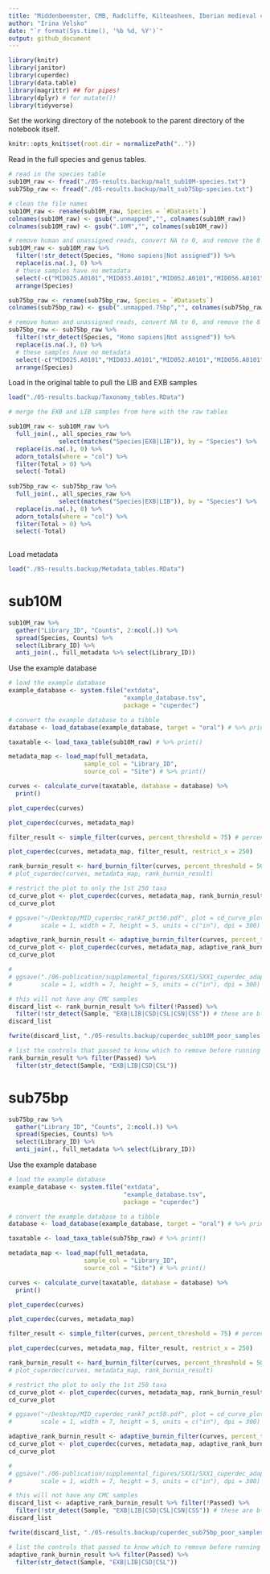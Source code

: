 ```yaml
---
title: "Middenbeemster, CMB, Radcliffe, Kilteasheen, Iberian medieval calculus sample cumulative decay curves"
author: "Irina Velsko"
date: "`r format(Sys.time(), '%b %d, %Y')`"
output: github_document
---
```


```r
library(knitr)
library(janitor)
library(cuperdec)
library(data.table)
library(magrittr) ## for pipes!
library(dplyr) # for mutate()!
library(tidyverse)
```

Set the working directory of the notebook to the parent directory of the 
notebook itself.  

```r
knitr::opts_knit$set(root.dir = normalizePath(".."))
```

Read in the full species and genus tables.
```r
# read in the species table
sub10M_raw <- fread("./05-results.backup/malt_sub10M-species.txt")
sub75bp_raw <- fread("./05-results.backup/malt_sub75bp-species.txt")

# clean the file names
sub10M_raw <- rename(sub10M_raw, Species = `#Datasets`)
colnames(sub10M_raw) <- gsub(".unmapped","", colnames(sub10M_raw))
colnames(sub10M_raw) <- gsub(".10M","", colnames(sub10M_raw))

# remove human and unassigned reads, convert NA to 0, and remove the 8 MID samples with no metadata
sub10M_raw <- sub10M_raw %>% 
  filter(!str_detect(Species, "Homo sapiens|Not assigned")) %>%
  replace(is.na(.), 0) %>%
  # these samples have no metadata
  select(-c("MID025.A0101","MID033.A0101","MID052.A0101","MID056.A0101","MID065.A0101","MID068.A0101","MID076.A0101","MID078.A0101")) %>%
  arrange(Species)

sub75bp_raw <- rename(sub75bp_raw, Species = `#Datasets`)
colnames(sub75bp_raw) <- gsub(".unmapped.75bp","", colnames(sub75bp_raw))

# remove human and unassigned reads, convert NA to 0, and remove the 8 MID samples with no metadata
sub75bp_raw <- sub75bp_raw %>% 
  filter(!str_detect(Species, "Homo sapiens|Not assigned")) %>%
  replace(is.na(.), 0) %>%
  # these samples have no metadata
  select(-c("MID025.A0101","MID033.A0101","MID052.A0101","MID056.A0101","MID065.A0101","MID068.A0101","MID076.A0101","MID078.A0101")) %>%
  arrange(Species)

```

Load in the original table to pull the LIB and EXB samples
```r
load("./05-results.backup/Taxonomy_tables.RData")

```

```r
# merge the EXB and LIB samples from here with the raw tables

sub10M_raw <- sub10M_raw %>%
  full_join(., all_species_raw %>%
              select(matches("Species|EXB|LIB")), by = "Species") %>%
  replace(is.na(.), 0) %>%
  adorn_totals(where = "col") %>%
  filter(Total > 0) %>%
  select(-Total)
   
sub75bp_raw <- sub75bp_raw %>%
  full_join(., all_species_raw %>%
              select(matches("Species|EXB|LIB")), by = "Species") %>%
  replace(is.na(.), 0) %>%
  adorn_totals(where = "col") %>%
  filter(Total > 0) %>%
  select(-Total)
 
```


Load metadata
```r

load("./05-results.backup/Metadata_tables.RData")

```


# sub10M
```r

sub10M_raw %>%
  gather("Library_ID", "Counts", 2:ncol(.)) %>%
  spread(Species, Counts) %>%
  select(Library_ID) %>%
  anti_join(., full_metadata %>% select(Library_ID))

```


Use the example database
```r
# load the example database
example_database <- system.file("extdata",
                                "example_database.tsv",
                                package = "cuperdec")

# convert the example database to a tibble
database <- load_database(example_database, target = "oral") # %>% print()

```

```r

taxatable <- load_taxa_table(sub10M_raw) # %>% print()

```

```r
metadata_map <- load_map(full_metadata,
                     sample_col = "Library_ID",
                     source_col = "Site") # %>% print()

```

```r
curves <- calculate_curve(taxatable, database = database) %>%
  print()

plot_cuperdec(curves)

```

```r
plot_cuperdec(curves, metadata_map)

```

```r

filter_result <- simple_filter(curves, percent_threshold = 75) # percent_threshold = 82 starts to color some of the CMC samples red

plot_cuperdec(curves, metadata_map, filter_result, restrict_x = 250)

```

```r

rank_burnin_result <- hard_burnin_filter(curves, percent_threshold = 50, rank_burnin = 0.7) # percent_threshold = 50, rank_burnin = 0.7 allows only the highest ExtractionBlank line to turn turquoise, and the 2 library samples that really look like samples stay turquoise
# plot_cuperdec(curves, metadata_map, rank_burnin_result)

# restrict the plot to only the 1st 250 taxa
cd_curve_plot <- plot_cuperdec(curves, metadata_map, rank_burnin_result, restrict_x = 75)
cd_curve_plot

# ggsave("~/Desktop/MID_cuperdec_rank7_pct50.pdf", plot = cd_curve_plot, device = "pdf",
#        scale = 1, width = 7, height = 5, units = c("in"), dpi = 300)

```

```r

adaptive_rank_burnin_result <- adaptive_burnin_filter(curves, percent_threshold = 67) # percent_threshold = 50 allows the highest ExtractionBlank line to turn turquoise; percent_threshold = 60 keeps the highest ExtractionBlank line red but turns one CMC sample line red; percent_threshold = 59 keeps all CMC turquoise and all ExtractionBlanks red; going higher turns more CMC red
cd_curve_plot <- plot_cuperdec(curves, metadata_map, adaptive_rank_burnin_result, restrict_x = 150)
cd_curve_plot

# 
# ggsave("./06-publication/supplemental_figures/SXX1/SXX1_cuperdec_adaptive_59pct.png", plot = cd_curve_plot, device = "png",
#        scale = 1, width = 7, height = 5, units = c("in"), dpi = 300)

```

```r
# this will not have any CMC samples
discard_list <- rank_burnin_result %>% filter(!Passed) %>%
  filter(!str_detect(Sample, "EXB|LIB|CSD|CSL|CSN|CSS")) # these are blanks, dentin, or soil
discard_list

fwrite(discard_list, "./05-results.backup/cuperdec_sub10M_poor_samples.tsv", sep = "\t", quote = F)

# list the controls that passed to know which to remove before running decontam
rank_burnin_result %>% filter(Passed) %>%
  filter(str_detect(Sample, "EXB|LIB|CSD|CSL"))

```


# sub75bp
```r

sub75bp_raw %>%
  gather("Library_ID", "Counts", 2:ncol(.)) %>%
  spread(Species, Counts) %>%
  select(Library_ID) %>%
  anti_join(., full_metadata %>% select(Library_ID))

```


Use the example database
```r
# load the example database
example_database <- system.file("extdata",
                                "example_database.tsv",
                                package = "cuperdec")

# convert the example database to a tibble
database <- load_database(example_database, target = "oral") # %>% print()

```

```r

taxatable <- load_taxa_table(sub75bp_raw) # %>% print()

```

```r
metadata_map <- load_map(full_metadata,
                     sample_col = "Library_ID",
                     source_col = "Site") # %>% print()

```

```r
curves <- calculate_curve(taxatable, database = database) %>%
  print()

plot_cuperdec(curves)

```

```r
plot_cuperdec(curves, metadata_map)

```

```r

filter_result <- simple_filter(curves, percent_threshold = 75) # percent_threshold = 82 starts to color some of the CMC samples red

plot_cuperdec(curves, metadata_map, filter_result, restrict_x = 250)

```

```r

rank_burnin_result <- hard_burnin_filter(curves, percent_threshold = 50, rank_burnin = 0.7) # percent_threshold = 50, rank_burnin = 0.7 allows only the highest ExtractionBlank line to turn turquoise, and the 2 library samples that really look like samples stay turquoise
# plot_cuperdec(curves, metadata_map, rank_burnin_result)

# restrict the plot to only the 1st 250 taxa
cd_curve_plot <- plot_cuperdec(curves, metadata_map, rank_burnin_result, restrict_x = 75)
cd_curve_plot

# ggsave("~/Desktop/MID_cuperdec_rank7_pct50.pdf", plot = cd_curve_plot, device = "pdf",
#        scale = 1, width = 7, height = 5, units = c("in"), dpi = 300)

```

```r

adaptive_rank_burnin_result <- adaptive_burnin_filter(curves, percent_threshold = 67) # percent_threshold = 50 allows the highest ExtractionBlank line to turn turquoise; percent_threshold = 60 keeps the highest ExtractionBlank line red but turns one CMC sample line red; percent_threshold = 59 keeps all CMC turquoise and all ExtractionBlanks red; going higher turns more CMC red
cd_curve_plot <- plot_cuperdec(curves, metadata_map, adaptive_rank_burnin_result, restrict_x = 150)
cd_curve_plot

# 
# ggsave("./06-publication/supplemental_figures/SXX1/SXX1_cuperdec_adaptive_59pct.png", plot = cd_curve_plot, device = "png",
#        scale = 1, width = 7, height = 5, units = c("in"), dpi = 300)

```

```r
# this will not have any CMC samples
discard_list <- adaptive_rank_burnin_result %>% filter(!Passed) %>%
  filter(!str_detect(Sample, "EXB|LIB|CSD|CSL|CSN|CSS")) # these are blanks, dentin, or soil
discard_list

fwrite(discard_list, "./05-results.backup/cuperdec_sub75bp_poor_samples.tsv", sep = "\t", quote = F)

# list the controls that passed to know which to remove before running decontam
adaptive_rank_burnin_result %>% filter(Passed) %>%
  filter(str_detect(Sample, "EXB|LIB|CSD|CSL"))

```
